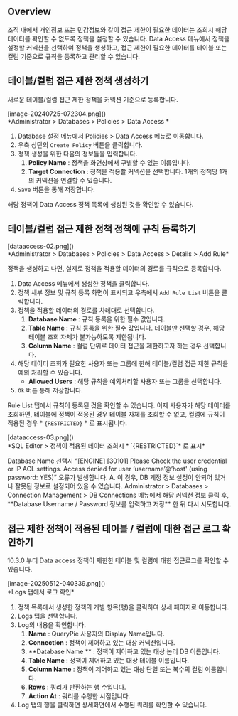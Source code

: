 
## Overview

조직 내에서 개인정보 또는 민감정보와 같이 접근 제한이 필요한 데이터는 조회시 해당 데이터를 확인할 수 없도록 정책을 설정할 수 있습니다. Data Access 메뉴에서 정책을 설정할 커넥션을 선택하여 정책을 생성하고, 접근 제한이 필요한 데이터를 테이블 또는 컬럼 기준으로 규칙을 등록하고 관리할 수 있습니다.

## 테이블/컬럼 접근 제한 정책 생성하기

새로운 테이블/컬럼 접근 제한 정책을 커넥션 기준으로 등록합니다.
<p align="center">
<div>[image-20240725-072304.png]()</div>
*Administrator &gt; Databases &gt; Policies &gt; Data Access *
</p>

1. Database 설정 메뉴에서 Policies &gt; Data Access 메뉴로 이동합니다.
2. 우측 상단의 `Create Policy` 버튼을 클릭합니다.
3. 정책 생성을 위한 다음의 정보들을 입력합니다.
    1.  **Policy Name**  : 정책을 화면상에서 구별할 수 있는 이름입니다.
    2.  **Target Connection**  : 정책을 적용할 커넥션을 선택합니다. 1개의 정책당 1개의 커넥션을 연결할 수 있습니다.
4. `Save` 버튼을 통해 저장합니다.

해당 정책이 Data Access 정책 목록에 생성된 것을 확인할 수 있습니다.


## 테이블/컬럼 접근 제한 정책 정책에 규칙 등록하기

<p align="center">
<div>[dataaccess-02.png]()</div>
*Administrator &gt; Databases &gt; Policies &gt; Data Access &gt; Details &gt; Add Rule*
</p>

정책을 생성하고 나면, 실제로 정책을 적용할 데이터의 경로를 규칙으로 등록합니다.

1. Data Access 메뉴에서 생성한 정책을 클릭합니다.
2. 정책 세부 정보 및 규칙 등록 화면이 표시되고 우측에서 `Add Rule List` 버튼을 클릭합니다.
3. 정책을 적용할 데이터의 경로를 차례대로 선택합니다. 
    1.  **Database Name**  : 규칙 등록을 위한 필수 값입니다.
    2.  **Table Name**  : 규칙 등록을 위한 필수 값입니다. 테이블만 선택할 경우, 해당 테이블 조회 자체가 불가능하도록 제한됩니다.
    3.  **Column Name**  : 컬럼 단위로 데이터 접근을 제한하고자 하는 경우 선택합니다.
4. 해당 데이터 조회가 필요한 사용자 또는 그룹에 한해 테이블/컬럼 접근 제한 규칙을 예외 처리할 수 있습니다. 
    *  **Allowed Users**  : 해당 규칙을 예외처리할 사용자 또는 그룹을 선택합니다.
5. `Ok` 버튼 통해 저장합니다.

Rule List 탭에서 규칙이 등록된 것을 확인할 수 있습니다. 이제 사용자가 해당 데이터를 조회하면, 테이블에 정책이 적용된 경우 테이블 자체를 조회할 수 없고, 컬럼에 규칙이 적용된 경우 *  `{RESTRICTED}` * 로 표시됩니다.
<p align="center">
<div>[dataaccess-03.png]()</div>
*SQL Editor &gt; 정책이 적용된 데이터 조회시 * `{RESTRICTED}`*  로 표시*
</p>

<Callout type="important">
Database Name 선택시 “[ENGINE] [30101] Please Check the user credential or IP ACL settings. Access denied for user ‘username’@’host' (using password: YES)” 오류가 발생합니다.
A. 이 경우, DB 계정 정보 설정이 안되어 있거나 잘못된 정보로 설정되어 있을 수 있습니다. Administrator &gt; Databases &gt; Connection Management &gt; DB Connections 메뉴에서 해당 커넥션 정보 클릭 후,  **Database Username / Password 정보를 입력하고 저장** 한 뒤 다시 시도합니다.
</Callout>

## 접근 제한 정책이 적용된 테이블 / 컬럼에 대한 접근 로그 확인하기

<Callout type="info">
10.3.0 부터 Data access 정책이 제한한 테이블 및 컬럼에 대한 접근로그를 확인할 수 있습니다.
</Callout>
<p align="center">
<div>[image-20250512-040339.png]()</div>
*Logs 탭에서 로그 확인*
</p>

1. 정책 목록에서 생성한 정책의 개별 항목(행)을 클릭하여 상세 페이지로 이동합니다.
2. Logs 탭을 선택합니다.
3. Log의 내용을 확인합니다.
    1.  **Name** : QueryPie 사용자의 Display Name입니다.
    2.  **Connection**  : 정책이 제어하고 있는 대상 커넥션입니다.
    3.  **Database Name ** : 정책이 제어하고 있는 대상 논리 DB 이름입니다.
    4.  **Table Name**  : 정책이 제어하고 있는 대상 테이블 이름입니다.
    5.  **Column Name**  : 정책이 제어하고 있는 대상 단일 또는 복수의 컬럼 이름입니다.
    6.  **Rows**  : 쿼리가 반환하는 행 수입니다.
    7.  **Action At**  : 쿼리를 수행한 시점입니다.
4. Log 탭의 행을 클릭하면 상세화면에서 수행된 쿼리를 확인할 수 있습니다.
